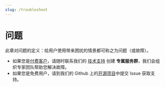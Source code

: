 ```yaml
---
slug: /troubleshoot
---
```




# 问题


此章对问题的定义：给用户使用带来困扰的情景都可称之为问题（或故障）。  


* 如果您是[付费客户](./buy/subscription)，请随时联系我们的 [技术支持](./helpdesk) 创建 **专属服务群**，我们会组织专家团队帮助您解决故障。  
* 如果您是免费用户，请到我们的 Github 上的[开源项目](https://github.com/websoft9/websoft9)中提交 Issue 获取支持。  

<DocCardList items={useCurrentSidebarCategory().items}/>